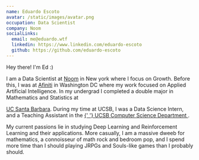 ```yaml
---
name: Eduardo Escoto
avatar: /static/images/avatar.png
occupation: Data Scientist
company: Noom
socialLinks:
  email: me@eduardo.wtf
  linkedin: https://www.linkedin.com/eduardo-escoto
  github: https://github.com/eduardo-escoto
---
```


Hey there! I&apos;m Ed :)

I am a Data Scientist at [Noom](https://www.noom.com/)
in New york where I focus on Growth. Before this, I was at <a href="https://afiniti.com">Afiniti</a> in Washington DC
where my work focused on Applied Artificial Intelligence. In my
undergrad I completed a double major in Mathematics and Statistics at

<a href="https://www.ucsb.edu/">UC Santa Barbara</a>. During my time at UCSB, I was a Data Science
Intern, and a Teaching Assistant in the <a href="https://cs.ucsb.edu/">
  {' '}
  UCSB Computer Science Department
</a>.

My current passions lie in studying Deep Learning and Reinforcement Learning and their applications.
More casually, I am a massive dweeb for mathematics, a connoisseur of
math rock and bedroom pop, and I spend more time than I should playing
JRPGs and Souls-like games than I probably should.
